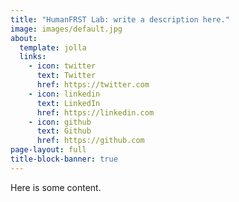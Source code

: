 ```yaml
---
title: "HumanFRST Lab: write a description here."
image: images/default.jpg
about:
  template: jolla
  links:
    - icon: twitter
      text: Twitter
      href: https://twitter.com
    - icon: linkedin
      text: LinkedIn
      href: https://linkedin.com
    - icon: github
      text: Github
      href: https://github.com
page-layout: full
title-block-banner: true
---
```


Here is some content.


